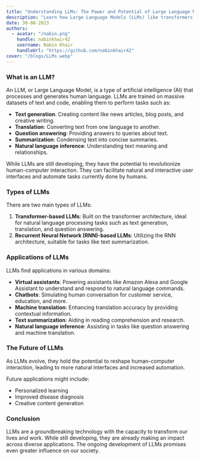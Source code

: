```yaml
---
title: "Understanding LLMs: The Power and Potential of Large Language Models"
description: "Learn how Large Language Models (LLMs) like transformers and RNNs are transforming AI with applications in text generation, translation, chatbots, and more."
date: 30-08-2023
authors:
  - avatar: "/nabin.png"
    handle: nabinkhair42
    username: Nabin Khair
    handleUrl: "https://github.com/nabinkhair42"
cover: "/blogs/LLMs.webp"
---
```


### What is an LLM?
An LLM, or Large Language Model, is a type of artificial intelligence (AI) that processes and generates human language. LLMs are trained on massive datasets of text and code, enabling them to perform tasks such as:

- **Text generation**: Creating content like news articles, blog posts, and creative writing.  
- **Translation**: Converting text from one language to another.  
- **Question answering**: Providing answers to queries about text.  
- **Summarization**: Condensing text into concise summaries.  
- **Natural language inference**: Understanding text meaning and relationships.  

While LLMs are still developing, they have the potential to revolutionize human-computer interaction. They can facilitate natural and interactive user interfaces and automate tasks currently done by humans.

### Types of LLMs
There are two main types of LLMs:

1. **Transformer-based LLMs**: Built on the transformer architecture, ideal for natural language processing tasks such as text generation, translation, and question answering.  
2. **Recurrent Neural Network (RNN)-based LLMs**: Utilizing the RNN architecture, suitable for tasks like text summarization.

### Applications of LLMs
LLMs find applications in various domains:

- **Virtual assistants**: Powering assistants like Amazon Alexa and Google Assistant to understand and respond to natural language commands.  
- **Chatbots**: Simulating human conversation for customer service, education, and more.  
- **Machine translation**: Enhancing translation accuracy by providing contextual information.  
- **Text summarization**: Aiding in reading comprehension and research.  
- **Natural language inference**: Assisting in tasks like question answering and machine translation.

### The Future of LLMs
As LLMs evolve, they hold the potential to reshape human-computer interaction, leading to more natural interfaces and increased automation.

Future applications might include:

- Personalized learning  
- Improved disease diagnosis  
- Creative content generation  

### Conclusion
LLMs are a groundbreaking technology with the capacity to transform our lives and work. While still developing, they are already making an impact across diverse applications. The ongoing development of LLMs promises even greater influence on our society.
